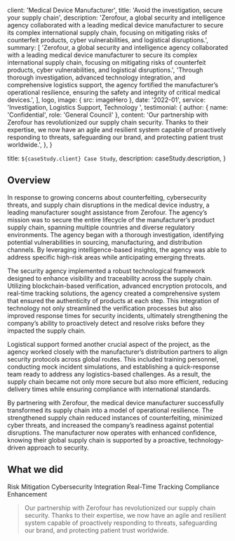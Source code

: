 
  client: 'Medical Device Manufacturer',
  title: 'Avoid the investigation, secure your supply chain',
  description:
    'Zerofour, a global security and intelligence agency collaborated with a leading medical device manufacturer to secure its complex international supply chain, focusing on mitigating risks of counterfeit products, cyber vulnerabilities, and logistical disruptions.',
  summary: [
    'Zerofour, a global security and intelligence agency collaborated with a leading medical device manufacturer to secure its complex international supply chain, focusing on mitigating risks of counterfeit products, cyber vulnerabilities, and logistical disruptions.', 
'Through thorough investigation, advanced technology integration, and comprehensive logistics support, the agency fortified the manufacturer’s operational resilience, ensuring the safety and integrity of critical medical devices.',
  ],
  logo,
  image: { src: imageHero },
  date: '2022-01',
  service: 'Investigation, Logistics Support, Technology ',
  testimonial: {
    author: { name: 'Confidential', role: 'General Council' },
    content:
      'Our partnership with Zerofour has revolutionized our supply chain security. Thanks to their expertise, we now have an agile and resilient system capable of proactively responding to threats, safeguarding our brand, and protecting patient trust worldwide.',
  },
}

  title: `${caseStudy.client} Case Study`,
  description: caseStudy.description,
}

## Overview

In response to growing concerns about counterfeiting, cybersecurity threats, and supply chain disruptions in the medical device industry, a leading manufacturer sought assistance from Zerofour. The agency’s mission was to secure the entire lifecycle of the manufacturer’s product supply chain, spanning multiple countries and diverse regulatory environments. The agency began with a thorough investigation, identifying potential vulnerabilities in sourcing, manufacturing, and distribution channels. By leveraging intelligence-based insights, the agency was able to address specific high-risk areas while anticipating emerging threats.

The security agency implemented a robust technological framework designed to enhance visibility and traceability across the supply chain. Utilizing blockchain-based verification, advanced encryption protocols, and real-time tracking solutions, the agency created a comprehensive system that ensured the authenticity of products at each step. This integration of technology not only streamlined the verification processes but also improved response times for security incidents, ultimately strengthening the company’s ability to proactively detect and resolve risks before they impacted the supply chain.

Logistical support formed another crucial aspect of the project, as the agency worked closely with the manufacturer’s distribution partners to align security protocols across global routes. This included training personnel, conducting mock incident simulations, and establishing a quick-response team ready to address any logistics-based challenges. As a result, the supply chain became not only more secure but also more efficient, reducing delivery times while ensuring compliance with international standards.

By partnering with Zerofour, the medical device manufacturer successfully transformed its supply chain into a model of operational resilience. The strengthened supply chain reduced instances of counterfeiting, minimized cyber threats, and increased the company’s readiness against potential disruptions. The manufacturer now operates with enhanced confidence, knowing their global supply chain is supported by a proactive, technology-driven approach to security.

## What we did

<TagList>
  <TagListItem>Risk Mitigation</TagListItem>
  <TagListItem>Cybersecurity Integration</TagListItem>
  <TagListItem>Real-Time Tracking</TagListItem>
  <TagListItem>Compliance Enhancement</TagListItem>
</TagList>

<Blockquote
  author={{ name: 'Confidential', role: 'General Council' }}
  image={{ src: imageDebraFiscal }}
>
  Our partnership with Zerofour has revolutionized our supply chain security. Thanks to their expertise, we now have an agile and resilient system capable of proactively responding to threats, safeguarding our brand, and protecting patient trust worldwide.
</Blockquote>

<StatList>
  <StatListItem value="75%" label="Reduction in courterfeits" />
  <StatListItem value="35%" label="Faster response times" />
  <StatListItem value="2x" label="Increase in visibility" />
  <StatListItem value="$1.2MM" label="Annual cost savings" />
</StatList>
